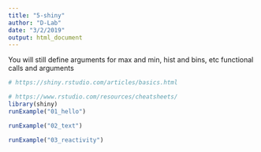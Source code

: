 ```yaml
---
title: "5-shiny"
author: "D-Lab"
date: "3/2/2019"
output: html_document
---
```



You will still define arguments for max and min, hist and bins, etc functional calls and arguments 
```r
# https://shiny.rstudio.com/articles/basics.html

# https://www.rstudio.com/resources/cheatsheets/
library(shiny)
runExample("01_hello")

runExample("02_text")

runExample("03_reactivity")
```

